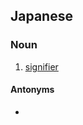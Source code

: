 ==Japanese==
{{ja-kanjitab|のう|き|yomi=on}}

===Noun===
{{ja-noun|のうき}}
# {{lb|ja|linguistics|sort=のうき}} [[signifier]]

====Antonyms====
* {{ja-r|所記|しょき|gloss=signified}}
